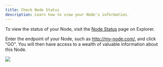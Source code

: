 ```yaml
---
title: Check Node Status
description: Learn how to view your Node's information.
---
```


To view the status of your Node, visit the [Node Status](https://explorer.rss3.io/nodes/info) page on Explorer.

Enter the endpoint of your Node, such as http://my-node.com/, and click "GO". You will then have access to a wealth of valuable information about this Node.

![](./assets/view-info.png)
